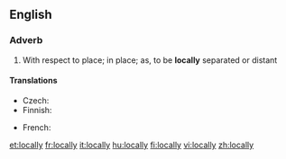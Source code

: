==English==

===Adverb===
{{en-adv}}

# With respect to place; in place; as, to be '''locally''' separated or distant

====Translations====
{{trans-top|with respect to place}}
* Czech: {{t-|cs|lokálně}}
* Finnish: {{t+|fi|paikallisesti}}
{{trans-mid}}
* French: {{t+|fr|localement}}
{{trans-bottom}}

[[et:locally]]
[[fr:locally]]
[[it:locally]]
[[hu:locally]]
[[fi:locally]]
[[vi:locally]]
[[zh:locally]]